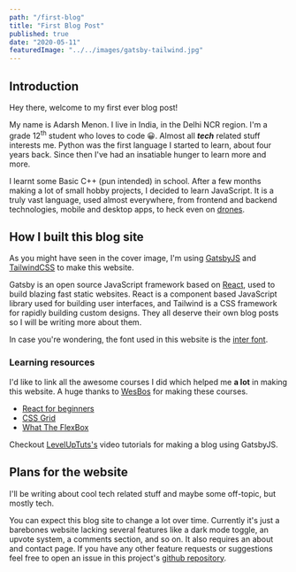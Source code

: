 ```yaml
---
path: "/first-blog"
title: "First Blog Post"
published: true
date: "2020-05-11"
featuredImage: "../../images/gatsby-tailwind.jpg"
---
```


## Introduction
Hey there, welcome to my first ever blog post!

My name is Adarsh Menon. I live in India, in the Delhi NCR region. I'm a grade 12<sup>th</sup> student who loves to code 😀.
Almost all ***tech*** related stuff interests me. Python was the first language I started to learn, about four years back. Since then I've had
an insatiable hunger to learn more and more.

I learnt some Basic C++ (pun intended) in school. After a few months making a lot of small hobby projects, I decided to learn JavaScript.
It is a truly vast language, used almost everywhere, from frontend and backend technologies, mobile and desktop apps, to heck even
on [drones](https://wesbos.com/drone-javascript/).

## How I built this blog site
As you might have seen in the cover image, I'm using [GatsbyJS](https://www.gatsbyjs.org/) and [TailwindCSS](https://tailwindcss.com/)
to make this website. 

Gatsby is an open source JavaScript framework based on [React](https://reactjs.org/), used to build blazing fast static websites. React is a
component based JavaScript library used for building user interfaces, and Tailwind is a CSS framework for rapidly building custom designs.
They all deserve their own blog posts so I will be writing more about them.

In case you're wondering, the font used in this website is the [inter font](https://rsms.me/inter/).

### Learning resources
I'd like to link all the awesome courses I did which helped me **a lot** in making this website. A huge thanks to
[WesBos](https://wesbos.com) for making these courses.

- [React for beginners](https://reactforbeginners.com/)
- [CSS Grid](https://cssgrid.io/)
- [What The FlexBox](https://flexbox.io/)

Checkout [LevelUpTuts's](https://www.youtube.com/watch?v=b2H7fWhQcdE&list=PLLnpHn493BHHfoINKLELxDch3uJlSapxg) video
tutorials for making a blog using GatsbyJS.

## Plans for the website
I'll be writing about cool tech related stuff and maybe some off-topic, but mostly tech.

You can expect this blog site to change a lot over time. Currently it's just a barebones website lacking several features like a dark mode
toggle, an upvote system, a comments section, and so on. It also requires an about and contact page. If you have any other feature 
requests or suggestions feel free to open an issue in this project's [github repository](https://github.com/InfernoCoder11/blog).

